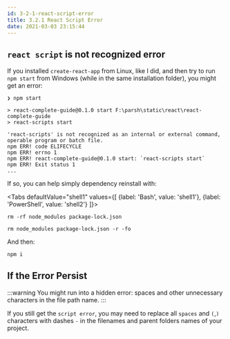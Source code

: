 ```yaml
---
id: 3-2-1-react-script-error
title: 3.2.1 React Script Error
date: 2021-03-03 23:15:44
---
```




## `react script` is not recognized error

If you installed `create-react-app` from Linux, like I did, and then try to run `npm start` from Windows (while in the same installation folder), you might get an error:

```shell title="PowerShell"
❯ npm start

> react-complete-guide@0.1.0 start F:\parsh\static\react\react-complete-guide
> react-scripts start

'react-scripts' is not recognized as an internal or external command,
operable program or batch file.
npm ERR! code ELIFECYCLE
npm ERR! errno 1
npm ERR! react-complete-guide@0.1.0 start: `react-scripts start`
npm ERR! Exit status 1
...
```

If so, you can help simply dependency reinstall with:

<Tabs
defaultValue="shell1"
values={[
  {label: 'Bash', value: 'shell1'},
  {label: 'PowerShell', value: 'shell2'}
]}>

<TabItem value="shell1">

```shell
rm -rf node_modules package-lock.json
```

</TabItem>

<TabItem value="shell2">

```shell
rm node_modules package-lock.json -r -fo
```

</TabItem>
</Tabs>

And then:

```sh
npm i
```

## If the Error Persist

:::warning
You might run into a hidden error: spaces and other unnecessary characters in the file path name.
:::

If you still get the `script error`, you may need to replace all `spaces` and `(`,`)` characters with dashes `-` in the filenames and parent folders names of your project.
